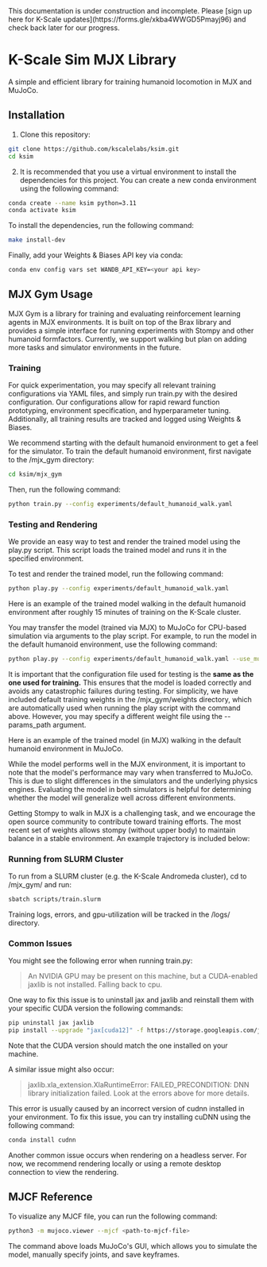
<Callout type="warning" emoji="⚠️">
This documentation is under construction and incomplete. Please [sign up here for K-Scale updates](https://forms.gle/xkba4WWGD5Pmayj96) and check back later for our progress.
</Callout>


# K-Scale Sim MJX Library


A simple and efficient library for training humanoid locomotion in MJX and MuJoCo.

## Installation
1. Clone this repository:
```bash
git clone https://github.com/kscalelabs/ksim.git
cd ksim
```

2. It is recommended that you use a virtual environment to install the dependencies for this project. You can create a new conda environment using the following command:
```bash
conda create --name ksim python=3.11
conda activate ksim
```
To install the dependencies, run the following command:

```bash
make install-dev
```

Finally, add your Weights & Biases API key via conda:

```bash
conda env config vars set WANDB_API_KEY=<your api key>
```

## MJX Gym Usage
MJX Gym is a library for training and evaluating reinforcement learning agents in MJX environments. It is built on top of the Brax library and provides a simple interface for running experiments with Stompy and other humanoid formfactors. Currently, we support walking but plan on adding more tasks and simulator environments in the future.



### Training
For quick experimentation, you may specify all relevant training configurations via YAML files, and simply run train.py with the desired configuration. Our configurations allow for rapid reward function prototyping, environment specification, and hyperparameter tuning. Additionally, all training results are tracked and logged using Weights & Biases.

We recommend starting with the default humanoid environment to get a feel for the simulator. To train the default humanoid environment, first navigate to the /mjx_gym directory:
```bash
cd ksim/mjx_gym
```
Then, run the following command:
```bash
python train.py --config experiments/default_humanoid_walk.yaml
```


### Testing and Rendering
We provide an easy way to test and render the trained model using the play.py script. This script loads the trained model and runs it in the specified environment.

To test and render the trained model, run the following command:
```bash
python play.py --config experiments/default_humanoid_walk.yaml
```

Here is an example of the trained model walking in the default humanoid environment after roughly 15 minutes of training on the K-Scale cluster.


You may transfer the model (trained via MJX) to MuJoCo for CPU-based simulation via arguments to the play script. For example, to run the model in the default humanoid environment, use the following command:
```bash
python play.py --config experiments/default_humanoid_walk.yaml --use_mujoco
```

It is important that the configuration file used for testing is the **same as the one used for training.** This ensures that the model is loaded correctly and avoids any catastrophic failures during testing. For simplicity, we have included default training weights in the /mjx_gym/weights directory, which are automatically used when running the play script with the command above. However, you may specify a different weight file using the --params_path argument.

Here is an example of the trained model (in MJX) walking in the default humanoid environment in MuJoCo.


While the model performs well in the MJX environment, it is important to note that the model's performance may vary when transferred to MuJoCo. This is due to slight differences in the simulators and the underlying physics engines. Evaluating the model in both simulators is helpful for determining whether the model will generalize well across different environments.

Getting Stompy to walk in MJX is a challenging task, and we encourage the open source community to contribute toward training efforts. The most recent set of weights allows stompy (without upper body) to maintain balance in a stable environment. An example trajectory is included below:


### Running from SLURM Cluster
To run from a SLURM cluster (e.g. the K-Scale Andromeda cluster), cd to /mjx_gym/ and run:

```bash
sbatch scripts/train.slurm
```

Training logs, errors, and gpu-utilization will be tracked in the /logs/ directory.

### Common Issues
You might see the following error when running train.py:
>An NVIDIA GPU may be present on this machine, but a CUDA-enabled jaxlib is not installed. Falling back to cpu.

One way to fix this issue is to uninstall jax and jaxlib and reinstall them with your specific CUDA version the following commands:
```bash
pip uninstall jax jaxlib
pip install --upgrade "jax[cuda12]" -f https://storage.googleapis.com/jax-releases/jax_cuda_releases.html
```
Note that the CUDA version should match the one installed on your machine.

A similar issue might also occur:
> jaxlib.xla_extension.XlaRuntimeError: FAILED_PRECONDITION: DNN library initialization failed. Look at the errors above for more details.

This error is usually caused by an incorrect version of cudnn installed in your environment. To fix this issue, you can try installing cuDNN using the following command:
```bash
conda install cudnn
```

Another common issue occurs when rendering on a headless server. For now, we recommend rendering locally or using a remote desktop connection to view the rendering.

## MJCF Reference
To visualize any MJCF file, you can run the following command:
```bash
python3 -m mujoco.viewer --mjcf <path-to-mjcf-file>
```

The command above loads MuJoCo's GUI, which allows you to simulate the model, manually specify joints, and save keyframes.
